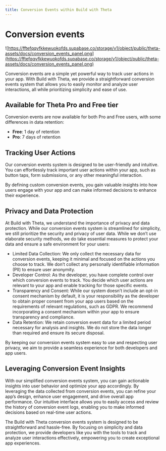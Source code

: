 ```yaml
---
title: Conversion Events within Build with Theta
---
```


# Conversion events

![https://fftefqqvfkkewuokofds.supabase.co/storage/v1/object/public/theta-assets/docs/conversion_events_panel.png](https://fftefqqvfkkewuokofds.supabase.co/storage/v1/object/public/theta-assets/docs/conversion_events_panel.png)

Conversion events are a simple yet powerful way to track user actions in your app. 
With Build with Theta, we provide a straightforward conversion events system 
that allows you to easily monitor and analyze user interactions, 
all while prioritizing simplicity and ease of use.

## Available for Theta Pro and Free tier

Conversion events are now available for both Pro and Free users, with some differences in data retention:
- **Free**: 1 day of retention
- **Pro**: 7 days of retention

## Tracking User Actions

Our conversion events system is designed to be user-friendly and intuitive. 
You can effortlessly track important user actions within your app, such as button taps, 
form submissions, or any other meaningful interaction. 

By defining custom conversion events, you gain valuable insights into how users engage 
with your app and can make informed decisions to enhance their experience.

## Privacy and Data Protection

At Build with Theta, we understand the importance of privacy and data protection. While our conversion events system is streamlined for simplicity, we still prioritize the security and privacy of user data. While we don’t use elaborate security methods, we do take essential measures to protect your data and ensure a safe environment for your users:

-	Limited Data Collection: We only collect the necessary data for conversion events, keeping it minimal and focused on the actions you choose to track. We don’t collect any personally identifiable information (PII) to ensure user anonymity.
-	Developer Control: As the developer, you have complete control over which conversion events to track. You decide which user actions are relevant to your app and enable tracking for those specific events.
-	Transparency and Consent: While our system doesn’t include an opt-in consent mechanism by default, it is your responsibility as the developer to obtain proper consent from your app users based on the requirements of relevant regulations, such as GDPR. We recommend incorporating a consent mechanism within your app to ensure transparency and compliance.
-	Data Retention: We retain conversion event data for a limited period necessary for analysis and insights. We do not store the data longer than required and ensure its secure disposal.

By keeping our conversion events system easy to use and respecting user privacy, we aim to provide a seamless experience for both developers and app users.

## Leveraging Conversion Event Insights

With our simplified conversion events system, you can gain actionable insights into user behavior and optimize your app accordingly. By leveraging the data collected from conversion events, you can refine your app’s design, enhance user engagement, and drive overall app performance. Our intuitive interface allows you to easily access and review the history of conversion event logs, enabling you to make informed decisions based on real-time user actions.

The Build with Theta conversion events system is designed to be straightforward and hassle-free. By focusing on simplicity and data protection, we provide developers like you with the tools to track and analyze user interactions effectively, empowering you to create exceptional app experiences.

